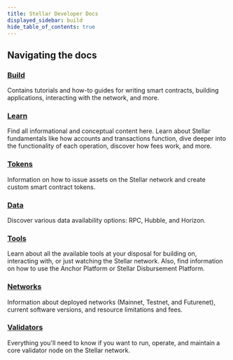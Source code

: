 ```yaml
---
title: Stellar Developer Docs
displayed_sidebar: build
hide_table_of_contents: true
---
```


## Navigating the docs

### [Build](./build/README.mdx)

Contains tutorials and how-to guides for writing smart contracts, building applications, interacting with the network, and more.

### [Learn](./learn/fundamentals/README.mdx)

Find all informational and conceptual content here. Learn about Stellar fundamentals like how accounts and transactions function, dive deeper into the functionality of each operation, discover how fees work, and more.

### [Tokens](./tokens/README.mdx)

Information on how to issue assets on the Stellar network and create custom smart contract tokens.

### [Data](./data/README.mdx)

Discover various data availability options: RPC, Hubble, and Horizon.

### [Tools](./tools/README.mdx)

Learn about all the available tools at your disposal for building on, interacting with, or just watching the Stellar network. Also, find information on how to use the Anchor Platform or Stellar Disbursement Platform.

### [Networks](./networks/README.mdx)

Information about deployed networks (Mainnet, Testnet, and Futurenet), current software versions, and resource limitations and fees.

### [Validators](./validators/README.mdx)

Everything you'll need to know if you want to run, operate, and maintain a core validator node on the Stellar network.
